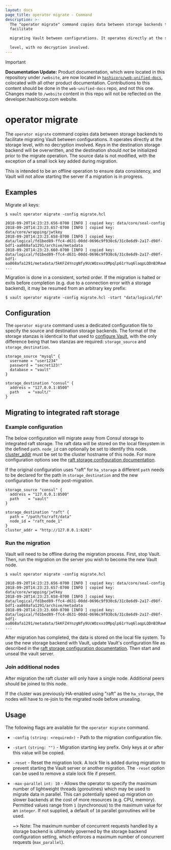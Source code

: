 ```yaml
---
layout: docs
page_title: operator migrate - Command
description: >-
  The "operator migrate" command copies data between storage backends to
  facilitate

  migrating Vault between configurations. It operates directly at the storage

  level, with no decryption involved.
---
```


> [!IMPORTANT]  
> **Documentation Update:** Product documentation, which were located in this repository under `/website`, are now located in [`hashicorp/web-unified-docs`](https://github.com/hashicorp/web-unified-docs), colocated with all other product documentation. Contributions to this content should be done in the `web-unified-docs` repo, and not this one. Changes made to `/website` content in this repo will not be reflected on the developer.hashicorp.com website.

# operator migrate

The `operator migrate` command copies data between storage backends to facilitate
migrating Vault between configurations. It operates directly at the storage
level, with no decryption involved. Keys in the destination storage backend will
be overwritten, and the destination should _not_ be initialized prior to the
migrate operation. The source data is not modified, with the exception of a small lock
key added during migration.

This is intended to be an offline operation to ensure data consistency, and Vault
will not allow starting the server if a migration is in progress.

## Examples

Migrate all keys:

```shell-session
$ vault operator migrate -config migrate.hcl

2018-09-20T14:23:23.656-0700 [INFO ] copied key: data/core/seal-config
2018-09-20T14:23:23.657-0700 [INFO ] copied key: data/core/wrapping/jwtkey
2018-09-20T14:23:23.658-0700 [INFO ] copied key: data/logical/fd1bed89-ffc4-d631-00dd-0696c9f930c6/31c8e6d9-2a17-d98f-bdf1-aa868afa1291/archive/metadata
2018-09-20T14:23:23.660-0700 [INFO ] copied key: data/logical/fd1bed89-ffc4-d631-00dd-0696c9f930c6/31c8e6d9-2a17-d98f-bdf1-aa868afa1291/metadata/5kKFZ4YnzgNfy9UcWOzxxzOMpqlp61rYuq6laqpLQDnB3RawKpqi7yBTrawj1P
...
```

Migration is done in a consistent, sorted order. If the migration is halted or
exits before completion (e.g. due to a connection error with a storage backend),
it may be resumed from an arbitrary key prefix:

```shell-session
$ vault operator migrate -config migrate.hcl -start "data/logical/fd"
```

## Configuration

The `operator migrate` command uses a dedicated configuration file to specify the source
and destination storage backends. The format of the storage stanzas is identical
to that used to [configure Vault](/vault/docs/configuration/storage),
with the only difference being that two stanzas are required: `storage_source` and `storage_destination`.

```hcl
storage_source "mysql" {
  username = "user1234"
  password = "secret123!"
  database = "vault"
}

storage_destination "consul" {
  address = "127.0.0.1:8500"
  path    = "vault/"
}
```

## Migrating to integrated raft storage

### Example configuration

The below configuration will migrate away from Consul storage to integrated
raft storage. The raft data will be stored on the local filesystem in the
defined `path`. `node_id` can optionally be set to identify this node.
[cluster_addr](/vault/docs/configuration#cluster_addr) must be set to the
cluster hostname of this node. For more configuration options see the [raft
storage configuration documentation](/vault/docs/configuration/storage/raft).

If the original configuration uses "raft" for `ha_storage` a different
`path` needs to be declared for the path in `storage_destination` and the new
configuration for the node post-migration.

```hcl
storage_source "consul" {
  address = "127.0.0.1:8500"
  path    = "vault"
}

storage_destination "raft" {
  path = "/path/to/raft/data"
  node_id = "raft_node_1"
}
cluster_addr = "http://127.0.0.1:8201"
```

### Run the migration

Vault will need to be offline during the migration process. First, stop Vault.
Then, run the migration on the server you wish to become the new Vault node.

```shell-session
$ vault operator migrate -config migrate.hcl

2018-09-20T14:23:23.656-0700 [INFO ] copied key: data/core/seal-config
2018-09-20T14:23:23.657-0700 [INFO ] copied key: data/core/wrapping/jwtkey
2018-09-20T14:23:23.658-0700 [INFO ] copied key: data/logical/fd1bed89-ffc4-d631-00dd-0696c9f930c6/31c8e6d9-2a17-d98f-bdf1-aa868afa1291/archive/metadata
2018-09-20T14:23:23.660-0700 [INFO ] copied key: data/logical/fd1bed89-ffc4-d631-00dd-0696c9f930c6/31c8e6d9-2a17-d98f-bdf1-aa868afa1291/metadata/5kKFZ4YnzgNfy9UcWOzxxzOMpqlp61rYuq6laqpLQDnB3RawKpqi7yBTrawj1P
...
```

After migration has completed, the data is stored on the local file system. To
use the new storage backend with Vault, update Vault's configuration file as
described in the [raft storage configuration
documentation](/vault/docs/configuration/storage/raft). Then start and unseal the
vault server.

### Join additional nodes

After migration the raft cluster will only have a single node. Additional peers
should be joined to this node.

If the cluster was previously HA-enabled using "raft" as the `ha_storage`, the
nodes will have to re-join to the migrated node before unsealing.

## Usage

The following flags are available for the `operator migrate` command.

- `-config` `(string: <required>)` - Path to the migration configuration file.

- `-start` `(string: "")` - Migration starting key prefix. Only keys at or after this value will be copied.

- `-reset` - Reset the migration lock. A lock file is added during migration to prevent
  starting the Vault server or another migration. The `-reset` option can be used to
  remove a stale lock file if present.

- `-max-parallel` `int: 10` - Allows the operator to specify the maximum number of lightweight threads (goroutines)
  which may be used to migrate data in parallel. This can potentially speed up migration on slower backends at
  the cost of more resources (e.g. CPU, memory). Permitted values range from `1` (synchronous) to the maximum value
  for an `integer`. If not supplied, a default of `10` parallel goroutines will be used.

  ~> Note: The maximum number of concurrent requests handled by a storage backend is ultimately governed by the
  storage backend configuration setting, which enforces a maximum number of concurrent requests (`max_parallel`).
